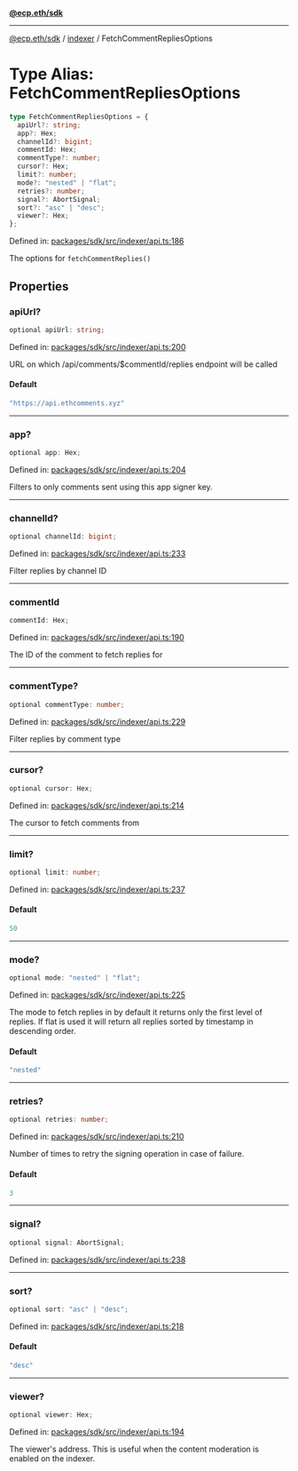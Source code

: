 [**@ecp.eth/sdk**](../../index.mdx)

***

[@ecp.eth/sdk](/sdk-reference/index.mdx) / [indexer](/sdk-reference/indexer/index.mdx) / FetchCommentRepliesOptions

# Type Alias: FetchCommentRepliesOptions

```ts
type FetchCommentRepliesOptions = {
  apiUrl?: string;
  app?: Hex;
  channelId?: bigint;
  commentId: Hex;
  commentType?: number;
  cursor?: Hex;
  limit?: number;
  mode?: "nested" | "flat";
  retries?: number;
  signal?: AbortSignal;
  sort?: "asc" | "desc";
  viewer?: Hex;
};
```

Defined in: [packages/sdk/src/indexer/api.ts:186](https://github.com/ecp-eth/comments-monorepo/blob/main/packages/sdk/src/indexer/api.ts#L186)

The options for `fetchCommentReplies()`

## Properties

### apiUrl?

```ts
optional apiUrl: string;
```

Defined in: [packages/sdk/src/indexer/api.ts:200](https://github.com/ecp-eth/comments-monorepo/blob/main/packages/sdk/src/indexer/api.ts#L200)

URL on which /api/comments/$commentId/replies endpoint will be called

#### Default

```ts
"https://api.ethcomments.xyz"
```

***

### app?

```ts
optional app: Hex;
```

Defined in: [packages/sdk/src/indexer/api.ts:204](https://github.com/ecp-eth/comments-monorepo/blob/main/packages/sdk/src/indexer/api.ts#L204)

Filters to only comments sent using this app signer key.

***

### channelId?

```ts
optional channelId: bigint;
```

Defined in: [packages/sdk/src/indexer/api.ts:233](https://github.com/ecp-eth/comments-monorepo/blob/main/packages/sdk/src/indexer/api.ts#L233)

Filter replies by channel ID

***

### commentId

```ts
commentId: Hex;
```

Defined in: [packages/sdk/src/indexer/api.ts:190](https://github.com/ecp-eth/comments-monorepo/blob/main/packages/sdk/src/indexer/api.ts#L190)

The ID of the comment to fetch replies for

***

### commentType?

```ts
optional commentType: number;
```

Defined in: [packages/sdk/src/indexer/api.ts:229](https://github.com/ecp-eth/comments-monorepo/blob/main/packages/sdk/src/indexer/api.ts#L229)

Filter replies by comment type

***

### cursor?

```ts
optional cursor: Hex;
```

Defined in: [packages/sdk/src/indexer/api.ts:214](https://github.com/ecp-eth/comments-monorepo/blob/main/packages/sdk/src/indexer/api.ts#L214)

The cursor to fetch comments from

***

### limit?

```ts
optional limit: number;
```

Defined in: [packages/sdk/src/indexer/api.ts:237](https://github.com/ecp-eth/comments-monorepo/blob/main/packages/sdk/src/indexer/api.ts#L237)

#### Default

```ts
50
```

***

### mode?

```ts
optional mode: "nested" | "flat";
```

Defined in: [packages/sdk/src/indexer/api.ts:225](https://github.com/ecp-eth/comments-monorepo/blob/main/packages/sdk/src/indexer/api.ts#L225)

The mode to fetch replies in by default it returns only the first level of replies.
If flat is used it will return all replies sorted by timestamp in descending order.

#### Default

```ts
"nested"
```

***

### retries?

```ts
optional retries: number;
```

Defined in: [packages/sdk/src/indexer/api.ts:210](https://github.com/ecp-eth/comments-monorepo/blob/main/packages/sdk/src/indexer/api.ts#L210)

Number of times to retry the signing operation in case of failure.

#### Default

```ts
3
```

***

### signal?

```ts
optional signal: AbortSignal;
```

Defined in: [packages/sdk/src/indexer/api.ts:238](https://github.com/ecp-eth/comments-monorepo/blob/main/packages/sdk/src/indexer/api.ts#L238)

***

### sort?

```ts
optional sort: "asc" | "desc";
```

Defined in: [packages/sdk/src/indexer/api.ts:218](https://github.com/ecp-eth/comments-monorepo/blob/main/packages/sdk/src/indexer/api.ts#L218)

#### Default

```ts
"desc"
```

***

### viewer?

```ts
optional viewer: Hex;
```

Defined in: [packages/sdk/src/indexer/api.ts:194](https://github.com/ecp-eth/comments-monorepo/blob/main/packages/sdk/src/indexer/api.ts#L194)

The viewer's address. This is useful when the content moderation is enabled on the indexer.
